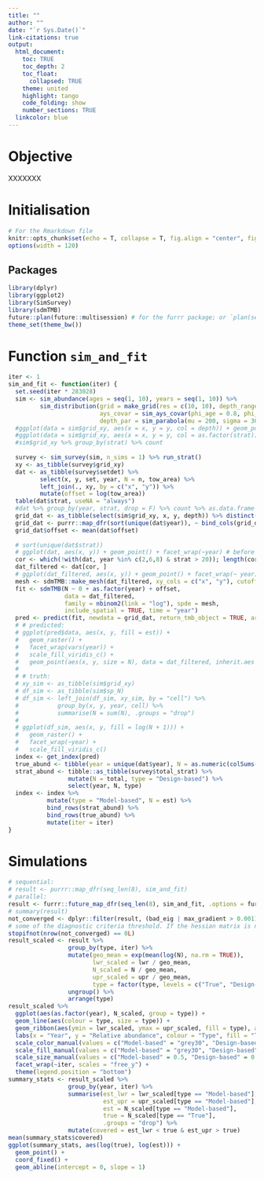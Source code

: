 ```yaml
---
title: ""
author: ""
date: "`r Sys.Date()`"
link-citations: true
output:
  html_document:
    toc: TRUE
    toc_depth: 2
    toc_float:
      collapsed: TRUE
    theme: united
    highlight: tango
    code_folding: show
    number_sections: TRUE
  linkcolor: blue
---
```

# Objective

XXXXXXX

# Initialisation
```r
# For the Rmarkdown file
knitr::opts_chunk$set(echo = T, collapse = T, fig.align = "center", fig.width = 9, fig.height = 6, message = F, warning = F)
options(width = 120)
```

## Packages
```r
library(dplyr)
library(ggplot2)
library(SimSurvey)
library(sdmTMB)
future::plan(future::multisession) # for the furrr package; or `plan(sequential)`
theme_set(theme_bw())
```

# Function `sim_and_fit`
```r
iter <- 1
sim_and_fit <- function(iter) {
  set.seed(iter * 283028)
  sim <- sim_abundance(ages = seq(1, 10), years = seq(1, 10)) %>%
         sim_distribution(grid = make_grid(res = c(10, 10), depth_range = c(10, 500)),
                          ays_covar = sim_ays_covar(phi_age = 0.8, phi_year = 0.1),
                          depth_par = sim_parabola(mu = 200, sigma = 30))
  #ggplot(data = sim$grid_xy, aes(x = x, y = y, col = depth)) + geom_point() + scale_color_viridis_c()
  #ggplot(data = sim$grid_xy, aes(x = x, y = y, col = as.factor(strat))) + geom_point() + scale_color_viridis_d()
  #sim$grid_xy %>% group_by(strat) %>% count
  
  survey <- sim_survey(sim, n_sims = 1) %>% run_strat()
  xy <- as_tibble(survey$grid_xy)
  dat <- as_tibble(survey$setdet) %>%
         select(x, y, set, year, N = n, tow_area) %>%
         left_join(., xy, by = c("x", "y")) %>%
         mutate(offset = log(tow_area))
  table(dat$strat, useNA = "always")
  #dat %>% group_by(year, strat, drop = F) %>% count %>% as.data.frame %>% filter(n == 0)
  grid_dat <- as_tibble(select(sim$grid_xy, x, y, depth)) %>% distinct()
  grid_dat <- purrr::map_dfr(sort(unique(dat$year)), ~ bind_cols(grid_dat, year = .))
  grid_dat$offset <- mean(dat$offset)
  
  # sort(unique(dat$strat))
  # ggplot(dat, aes(x, y)) + geom_point() + facet_wrap(~year) # before
  cor <- which(!with(dat, year %in% c(2,6,8) & strat > 20)); length(cor) # 1564
  dat_filtered <- dat[cor, ]
  # ggplot(dat_filtered, aes(x, y)) + geom_point() + facet_wrap(~ year) # after
  mesh <- sdmTMB::make_mesh(dat_filtered, xy_cols = c("x", "y"), cutoff = 20)
  fit <- sdmTMB(N ~ 0 + as.factor(year) + offset,
                data = dat_filtered,
                family = nbinom2(link = "log"), spde = mesh,
                include_spatial = TRUE, time = "year")
  pred <- predict(fit, newdata = grid_dat, return_tmb_object = TRUE, area = 100)
  # # predicted:
  # ggplot(pred$data, aes(x, y, fill = est)) +
  #   geom_raster() +
  #   facet_wrap(vars(year)) +
  #   scale_fill_viridis_c() +
  #   geom_point(aes(x, y, size = N), data = dat_filtered, inherit.aes = FALSE, pch = 21)
  # 
  # # truth:
  # xy_sim <- as_tibble(sim$grid_xy)
  # df_sim <- as_tibble(sim$sp_N)
  # df_sim <- left_join(df_sim, xy_sim, by = "cell") %>%
  #           group_by(x, y, year, cell) %>%
  #           summarise(N = sum(N), .groups = "drop")
  # 
  # ggplot(df_sim, aes(x, y, fill = log(N + 1))) +
  #   geom_raster() +
  #   facet_wrap(~year) +
  #   scale_fill_viridis_c()
  index <- get_index(pred)
  true_abund <- tibble(year = unique(dat$year), N = as.numeric(colSums(survey$I))) %>% mutate(type = "True")
  strat_abund <- tibble::as_tibble(survey$total_strat) %>%
                 mutate(N = total, type = "Design-based") %>%
                 select(year, N, type)
  index <- index %>%
           mutate(type = "Model-based", N = est) %>%
           bind_rows(strat_abund) %>%
           bind_rows(true_abund) %>%
           mutate(iter = iter)
}
```

# Simulations
```r
# sequential:
# result <- purrr::map_dfr(seq_len(8), sim_and_fit)
# parallel:
result <- furrr::future_map_dfr(seq_len(8), sim_and_fit, .options = furrr::furrr_options(seed = TRUE))
# summary(result)
not_converged <- dplyr::filter(result, (bad_eig | max_gradient > 0.001) & type == "Model-based")
# some of the diagnostic criteria threshold. If the hessian matrix is not positive definate, it's a sign of non-converence
stopifnot(nrow(not_converged) == 0L)
result_scaled <- result %>%
                 group_by(type, iter) %>%
                 mutate(geo_mean = exp(mean(log(N), na.rm = TRUE)),
                        lwr_scaled = lwr / geo_mean,
                        N_scaled = N / geo_mean,
                        upr_scaled = upr / geo_mean,
                        type = factor(type, levels = c("True", "Design-based", "Model-based"))) %>%
                 ungroup() %>%
                 arrange(type)
result_scaled %>%
  ggplot(aes(as.factor(year), N_scaled, group = type)) +
  geom_line(aes(colour = type, size = type)) +
  geom_ribbon(aes(ymin = lwr_scaled, ymax = upr_scaled, fill = type), alpha = 0.3) +
  labs(x = "Year", y = "Relative abundance", colour = "Type", fill = "Type", size = "Type") +
  scale_color_manual(values = c("Model-based" = "grey30", "Design-based" = "steelblue", "True" = "red")) +
  scale_fill_manual(values = c("Model-based" = "grey30", "Design-based" = "steelblue", "True" = "red")) +
  scale_size_manual(values = c("Model-based" = 0.5, "Design-based" = 0.5, "True" = 1)) +
  facet_wrap(~iter, scales = "free_y") +
  theme(legend.position = "bottom")
summary_stats <- result_scaled %>%
                 group_by(year, iter) %>%
                 summarise(est_lwr = lwr_scaled[type == "Model-based"],
                           est_upr = upr_scaled[type == "Model-based"],
                           est = N_scaled[type == "Model-based"],
                           true = N_scaled[type == "True"],
                           .groups = "drop") %>%
                 mutate(covered = est_lwr < true & est_upr > true)
mean(summary_stats$covered)
ggplot(summary_stats, aes(log(true), log(est))) +
  geom_point() +
  coord_fixed() +
  geom_abline(intercept = 0, slope = 1)
```
